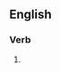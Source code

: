 ==English==

===Verb===
{{head|en|present participle}}

# {{present participle of|galvanise|lang=en|nocat=1}}